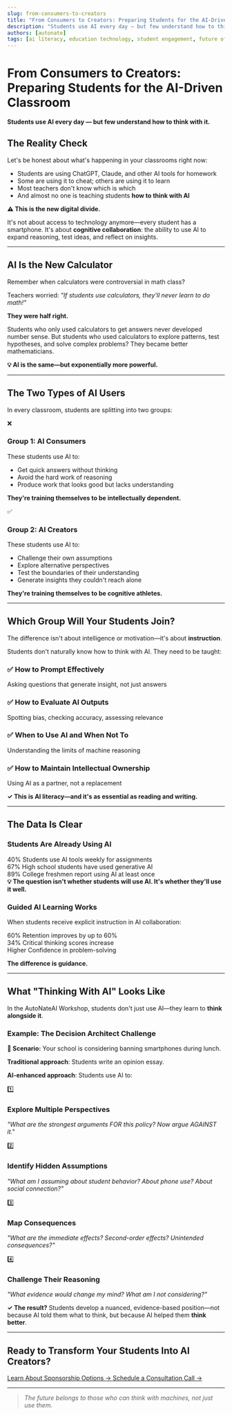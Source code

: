 ```yaml
---
slug: from-consumers-to-creators
title: "From Consumers to Creators: Preparing Students for the AI-Driven Classroom"
description: "Students use AI every day — but few understand how to think with it. Here's how to change that."
authors: [autonate]
tags: [ai literacy, education technology, student engagement, future of learning]
---
```



# From Consumers to Creators: Preparing Students for the AI-Driven Classroom

**Students use AI every day — but few understand how to think with it.**

<!--truncate-->

## The Reality Check

Let's be honest about what's happening in your classrooms right now:

- Students are using ChatGPT, Claude, and other AI tools for homework
- Some are using it to cheat; others are using it to learn
- Most teachers don't know which is which
- And almost no one is teaching students **how to think with AI**

<div className="callout callout-warning">
  <strong>⚠️ This is the new digital divide.</strong>
  
  It's not about access to technology anymore—every student has a smartphone. It's about <strong>cognitive collaboration</strong>: the ability to use AI to expand reasoning, test ideas, and reflect on insights.
</div>

---

## AI Is the New Calculator

Remember when calculators were controversial in math class?

Teachers worried: *"If students use calculators, they'll never learn to do math!"*

**They were half right.**

Students who only used calculators to get answers never developed number sense. But students who used calculators to explore patterns, test hypotheses, and solve complex problems? They became better mathematicians.

<div className="callout callout-info">
  <strong>💡 AI is the same—but exponentially more powerful.</strong>
</div>

---

## The Two Types of AI Users

In every classroom, students are splitting into two groups:

<div className="feature-cards">
  <div className="feature-card">
    <span className="feature-card-icon">❌</span>
    <h3>Group 1: AI Consumers</h3>
    <p>These students use AI to:</p>
    <ul>
      <li>Get quick answers without thinking</li>
      <li>Avoid the hard work of reasoning</li>
      <li>Produce work that looks good but lacks understanding</li>
    </ul>
    <p><strong>They're training themselves to be intellectually dependent.</strong></p>
  </div>

  <div className="feature-card">
    <span className="feature-card-icon">✅</span>
    <h3>Group 2: AI Creators</h3>
    <p>These students use AI to:</p>
    <ul>
      <li>Challenge their own assumptions</li>
      <li>Explore alternative perspectives</li>
      <li>Test the boundaries of their understanding</li>
      <li>Generate insights they couldn't reach alone</li>
    </ul>
    <p><strong>They're training themselves to be cognitive athletes.</strong></p>
  </div>
</div>

---

## Which Group Will Your Students Join?

The difference isn't about intelligence or motivation—it's about **instruction**.

Students don't naturally know how to think with AI. They need to be taught:

<div className="feature-cards">
  <div className="feature-card">
    <h3>✅ How to Prompt Effectively</h3>
    <p>Asking questions that generate insight, not just answers</p>
  </div>
  <div className="feature-card">
    <h3>✅ How to Evaluate AI Outputs</h3>
    <p>Spotting bias, checking accuracy, assessing relevance</p>
  </div>
  <div className="feature-card">
    <h3>✅ When to Use AI and When Not To</h3>
    <p>Understanding the limits of machine reasoning</p>
  </div>
  <div className="feature-card">
    <h3>✅ How to Maintain Intellectual Ownership</h3>
    <p>Using AI as a partner, not a replacement</p>
  </div>
</div>

<div className="callout callout-success">
  <strong>✓ This is AI literacy—and it's as essential as reading and writing.</strong>
</div>

---

## The Data Is Clear

### Students Are Already Using AI

<div className="stats-grid">
  <div className="stat-box">
    <span className="stat-number">40%</span>
    <span className="stat-label">Students use AI tools weekly for assignments</span>
  </div>
  <div className="stat-box">
    <span className="stat-number">67%</span>
    <span className="stat-label">High school students have used generative AI</span>
  </div>
  <div className="stat-box">
    <span className="stat-number">89%</span>
    <span className="stat-label">College freshmen report using AI at least once</span>
  </div>
</div>

<div className="callout callout-info">
  <strong>💡 The question isn't whether students will use AI. It's whether they'll use it well.</strong>
</div>

### Guided AI Learning Works

When students receive explicit instruction in AI collaboration:

<div className="stats-grid">
  <div className="stat-box">
    <span className="stat-number">60%</span>
    <span className="stat-label">Retention improves by up to 60%</span>
  </div>
  <div className="stat-box">
    <span className="stat-number">34%</span>
    <span className="stat-label">Critical thinking scores increase</span>
  </div>
  <div className="stat-box">
    <span className="stat-number">Higher</span>
    <span className="stat-label">Confidence in problem-solving</span>
  </div>
</div>

**The difference is guidance.**

---

## What "Thinking With AI" Looks Like

In the AutoNateAI Workshop, students don't just use AI—they learn to **think alongside it**.

### Example: The Decision Architect Challenge

<div className="callout callout-info">
  <strong>📱 Scenario:</strong> Your school is considering banning smartphones during lunch.
</div>

**Traditional approach**: Students write an opinion essay.

**AI-enhanced approach**: Students use AI to:

<div className="feature-cards">
  <div className="feature-card">
    <span className="feature-card-icon">1️⃣</span>
    <h3>Explore Multiple Perspectives</h3>
    <p><em>"What are the strongest arguments FOR this policy? Now argue AGAINST it."</em></p>
  </div>

  <div className="feature-card">
    <span className="feature-card-icon">2️⃣</span>
    <h3>Identify Hidden Assumptions</h3>
    <p><em>"What am I assuming about student behavior? About phone use? About social connection?"</em></p>
  </div>

  <div className="feature-card">
    <span className="feature-card-icon">3️⃣</span>
    <h3>Map Consequences</h3>
    <p><em>"What are the immediate effects? Second-order effects? Unintended consequences?"</em></p>
  </div>

  <div className="feature-card">
    <span className="feature-card-icon">4️⃣</span>
    <h3>Challenge Their Reasoning</h3>
    <p><em>"What evidence would change my mind? What am I not considering?"</em></p>
  </div>
</div>

<div className="callout callout-success">
  <strong>✓ The result?</strong> Students develop a nuanced, evidence-based position—not because AI told them what to think, but because AI helped them <strong>think better</strong>.
</div>

---

## Ready to Transform Your Students Into AI Creators?

<div className="docs-cta-buttons">
  <a href="/docs/for-educators/sponsorship-guide" className="docs-cta-button">
    Learn About Sponsorship Options →
  </a>
  <a href="/#contact" className="docs-cta-button-secondary">
    Schedule a Consultation Call →
  </a>
</div>

---

> *The future belongs to those who can think with machines, not just use them.*
